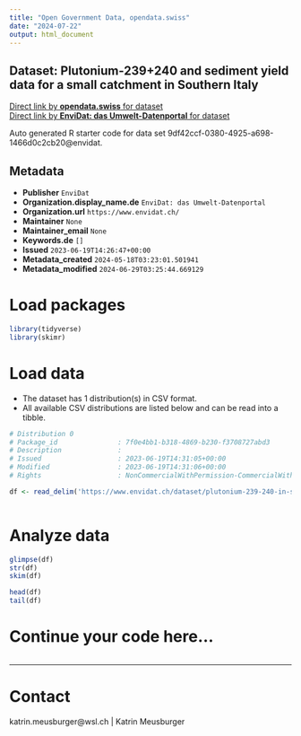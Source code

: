 ```yaml
---
title: "Open Government Data, opendata.swiss"
date: "2024-07-22"
output: html_document
---
```


## Dataset: Plutonium-239+240 and sediment yield data for a small catchment in Southern Italy



[Direct link by **opendata.swiss** for dataset](https://opendata.swiss/de/dataset/plutonium-239240-and-sediment-yield-data-for-a-small-catchment-in-southern-italy)<br>
[Direct link by **EnviDat: das Umwelt-Datenportal** for dataset](https://www.envidat.ch/#/metadata/plutonium-239-240-in-southern-italy)

Auto generated R starter code for data set 9df42ccf-0380-4925-a698-1466d0c2cb20@envidat.

## Metadata

- **Publisher** `EnviDat`
- **Organization.display_name.de** `EnviDat: das Umwelt-Datenportal`
- **Organization.url** `https://www.envidat.ch/`
- **Maintainer** `None`
- **Maintainer_email** `None`
- **Keywords.de** `[]`
- **Issued** `2023-06-19T14:26:47+00:00`
- **Metadata_created** `2024-05-18T03:23:01.501941`
- **Metadata_modified** `2024-06-29T03:25:44.669129`


# Load packages

```r

library(tidyverse)
library(skimr)

```

# Load data

-   The dataset has 1 distribution(s) in CSV format.
-   All available CSV distributions are listed below and can be read into a tibble.

```r

# Distribution 0
# Package_id               : 7f0e4bb1-b318-4869-b230-f3708727abd3
# Description              : 
# Issued                   : 2023-06-19T14:31:05+00:00
# Modified                 : 2023-06-19T14:31:06+00:00
# Rights                   : NonCommercialWithPermission-CommercialWithPermission-ReferenceRequired

df <- read_delim('https://www.envidat.ch/dataset/plutonium-239-240-in-southern-italy/resource/bb11e07d-abd4-43dd-9eaf-31f9f17665b6')



```

# Analyze data

```r

glimpse(df)
str(df)
skim(df)

head(df)
tail(df)

```

# Continue your code here...

```r

```

------------------------------------------------------------------------

# Contact

katrin.meusburger@wsl.ch | Katrin Meusburger

